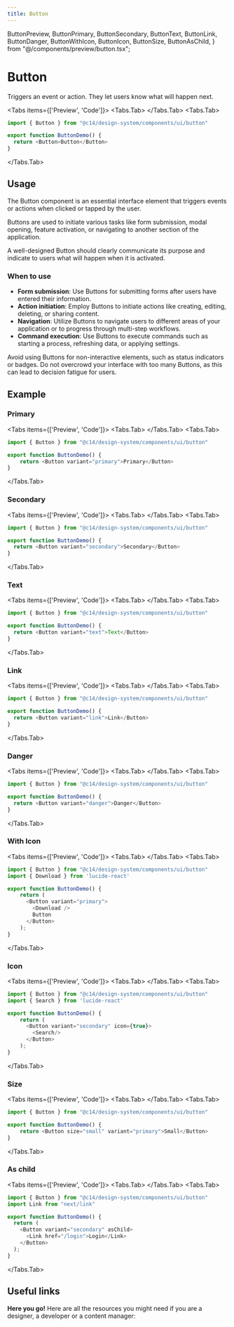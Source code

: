 ```yaml
---
title: Button
---
```



  ButtonPreview,
  ButtonPrimary,
  ButtonSecondary,
  ButtonText,
  ButtonLink,
  ButtonDanger,
  ButtonWithIcon,
  ButtonIcon,
  ButtonSize,
  ButtonAsChild,
} from "@/components/preview/button.tsx";

# Button

Triggers an event or action. They let users know what will happen next.

<Tabs items={['Preview', 'Code']}>
<Tabs.Tab>
<ButtonPreview />
</Tabs.Tab>
<Tabs.Tab>
```js copy filename="button.tsx"
import { Button } from "@c14/design-system/components/ui/button"

export function ButtonDemo() {
  return <Button>Button</Button>
}
```
</Tabs.Tab>
</Tabs>

## Usage

The Button component is an essential interface element that triggers events or actions when clicked or tapped by the user.

Buttons are used to initiate various tasks like form submission, modal opening, feature activation, or navigating to another section of the application.

A well-designed Button should clearly communicate its purpose and indicate to users what will happen when it is activated.

### When to use

- **Form submission**: Use Buttons for submitting forms after users have entered their information.
- **Action initiation**: Employ Buttons to initiate actions like creating, editing, deleting, or sharing content.
- **Navigation**: Utilize Buttons to navigate users to different areas of your application or to progress through multi-step workflows.
- **Command execution**: Use Buttons to execute commands such as starting a process, refreshing data, or applying settings.

Avoid using Buttons for non-interactive elements, such as status indicators or badges. Do not overcrowd your interface with too many Buttons, as this can lead to decision fatigue for users.

## Example

### Primary

<Tabs items={['Preview', 'Code']}>
<Tabs.Tab>
<ButtonPrimary />
</Tabs.Tab>
<Tabs.Tab>
```js copy /variant="primary"/ filename="button.tsx"
import { Button } from "@c14/design-system/components/ui/button"

export function ButtonDemo() {
    return <Button variant="primary">Primary</Button>
}
```
</Tabs.Tab>
</Tabs>

### Secondary

<Tabs items={['Preview', 'Code']}>
<Tabs.Tab>
<ButtonSecondary />
</Tabs.Tab>
<Tabs.Tab>
```js copy /variant="secondary"/ filename="button.tsx"
import { Button } from "@c14/design-system/components/ui/button"

export function ButtonDemo() {
  return <Button variant="secondary">Secondary</Button>
}
```
</Tabs.Tab>
</Tabs>

### Text

<Tabs items={['Preview', 'Code']}>
<Tabs.Tab>
<ButtonText />
</Tabs.Tab>
<Tabs.Tab>
```js copy /variant="text"/ filename="button.tsx"
import { Button } from "@c14/design-system/components/ui/button"

export function ButtonDemo() {
  return <Button variant="text">Text</Button>
}
```
</Tabs.Tab>
</Tabs>

### Link

<Tabs items={['Preview', 'Code']}>
<Tabs.Tab>
<ButtonLink />
</Tabs.Tab>
<Tabs.Tab>
```js copy /variant="link"/ filename="button.tsx"
import { Button } from "@c14/design-system/components/ui/button"

export function ButtonDemo() {
  return <Button variant="link">Link</Button>
}
```
 </Tabs.Tab>
</Tabs>

### Danger

<Tabs items={['Preview', 'Code']}>
<Tabs.Tab>
<ButtonDanger />
</Tabs.Tab>
<Tabs.Tab>
```js copy /variant="danger"/ filename="button.tsx"
import { Button } from "@c14/design-system/components/ui/button"

export function ButtonDemo() {
  return <Button variant="danger">Danger</Button>
}
```
</Tabs.Tab>
</Tabs>

### With Icon

<Tabs items={['Preview', 'Code']}>
<Tabs.Tab>
<ButtonWithIcon />
</Tabs.Tab>
<Tabs.Tab>
```js copy /Download/ filename="button.tsx"
import { Button } from "@c14/design-system/components/ui/button"
import { Download } from 'lucide-react'

export function ButtonDemo() {
    return (
      <Button variant="primary">
        <Download />
        Button
      </Button>
    );
}
```
</Tabs.Tab>
</Tabs>

### Icon

<Tabs items={['Preview', 'Code']}>
<Tabs.Tab>
<ButtonIcon />
</Tabs.Tab>
<Tabs.Tab>
```js copy /icon={true}/ filename="button.tsx"
import { Button } from "@c14/design-system/components/ui/button"
import { Search } from 'lucide-react'

export function ButtonDemo() {
    return (
      <Button variant="secondary" icon={true}>
        <Search/>
      </Button>
    );
}
```
</Tabs.Tab>
</Tabs>

### Size

<Tabs items={['Preview', 'Code']}>
<Tabs.Tab>
<ButtonSize />
</Tabs.Tab>
<Tabs.Tab>
```js copy /size="small"/ filename="button.tsx"
import { Button } from "@c14/design-system/components/ui/button"

export function ButtonDemo() {
    return <Button size="small" variant="primary">Small</Button>
}
```
</Tabs.Tab>
</Tabs>

### As child

<Tabs items={['Preview', 'Code']}>
<Tabs.Tab>
<ButtonAsChild />
</Tabs.Tab>
<Tabs.Tab>
```js copy /asChild/ filename="button.tsx"
import { Button } from "@c14/design-system/components/ui/button"
import Link from "next/link"

export function ButtonDemo() {
  return (
    <Button variant="secondary" asChild>
      <Link href="/login">Login</Link>
    </Button>
  );
}
```
</Tabs.Tab>
</Tabs>

## Useful links

**Here you go!** Here are all the resources you might need if you are a designer, a developer or a content manager:

<Cards className="mt-8">
  <Card
    title="🪄 Figma"
    href="https://www.figma.com/design/GURLNa08cG0eTbioJtPwub/%F0%9F%92%BE-C14%2Fdesign-system?node-id=639-9194&t=jWCgbJWcyEzdpwjF-1"
  />
</Cards>
